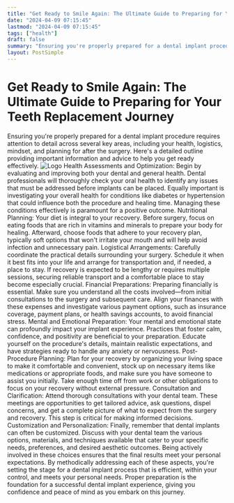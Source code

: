 ```yaml
---
title: "Get Ready to Smile Again: The Ultimate Guide to Preparing for Your Teeth Replacement Journey"
date: "2024-04-09 07:15:45"
lastmod: "2024-04-09 07:15:45"
tags: ["health"]
draft: false
summary: "Ensuring you're properly prepared for a dental implant procedure requires attention to detail across several key areas, including your health, logistics, mindset, and planning for after the surgery. Here's a detailed outline providing important information and advice to help you get ready effectively."
layout: PostSimple
---
```

# Get Ready to Smile Again: The Ultimate Guide to Preparing for Your Teeth Replacement Journey
Ensuring you're properly prepared for a dental implant procedure requires attention to detail across several key areas, including your health, logistics, mindset, and planning for after the surgery. Here's a detailed outline providing important information and advice to help you get ready effectively.
<img alt="Logo" class="lazyImg" data-src="https://cdn.seniorsselection.com/src_image/7afd9a2669111c926113a53acb3fa0ee.webp" src="/statics/image/loading.webp"/>
Health Assessments and Optimization:
Begin by evaluating and improving both your dental and general health. Dental professionals will thoroughly check your oral health to identify any issues that must be addressed before implants can be placed. Equally important is investigating your overall health for conditions like diabetes or hypertension that could influence both the procedure and healing time. Managing these conditions effectively is paramount for a positive outcome.
Nutritional Planning:
Your diet is integral to your recovery. Before surgery, focus on eating foods that are rich in vitamins and minerals to prepare your body for healing. Afterward, choose foods that adhere to your recovery plan, typically soft options that won't irritate your mouth and will help avoid infection and unnecessary pain.
Logistical Arrangements:
Carefully coordinate the practical details surrounding your surgery. Schedule it when it best fits into your life and arrange for transportation and, if needed, a place to stay. If recovery is expected to be lengthy or requires multiple sessions, securing reliable transport and a comfortable place to stay become especially crucial.
Financial Preparations:
Preparing financially is essential. Make sure you understand all the costs involved—from initial consultations to the surgery and subsequent care. Align your finances with these expenses and investigate various payment options, such as insurance coverage, payment plans, or health savings accounts, to avoid financial stress.
Mental and Emotional Preparation:
Your mental and emotional state can profoundly impact your implant experience. Practices that foster calm, confidence, and positivity are beneficial to your preparation. Educate yourself on the procedure's details, maintain realistic expectations, and have strategies ready to handle any anxiety or nervousness.
Post-Procedure Planning:
Plan for your recovery by organizing your living space to make it comfortable and convenient, stock up on necessary items like medications or appropriate foods, and make sure you have someone to assist you initially. Take enough time off from work or other obligations to focus on your recovery without external pressure.
Consultation and Clarification:
Attend thorough consultations with your dental team. These meetings are opportunities to get tailored advice, ask questions, dispel concerns, and get a complete picture of what to expect from the surgery and recovery. This step is critical for making informed decisions.
Customization and Personalization:
Finally, remember that dental implants can often be customized. Discuss with your dental team the various options, materials, and techniques available that cater to your specific needs, preferences, and desired aesthetic outcomes. Being actively involved in these choices ensures that the final results meet your personal expectations.
By methodically addressing each of these aspects, you're setting the stage for a dental implant process that is efficient, within your control, and meets your personal needs. Proper preparation is the foundation for a successful dental implant experience, giving you confidence and peace of mind as you embark on this journey.
        